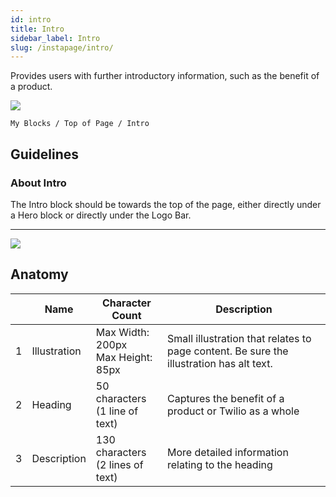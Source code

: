 ```yaml
---
id: intro
title: Intro
sidebar_label: Intro
slug: /instapage/intro/
---
```


Provides users with further introductory information, such as the benefit of a product.

![](./assets/intro.png)

```
My Blocks / Top of Page / Intro
```

## Guidelines

### About Intro

The Intro block should be towards the top of the page, either directly under a Hero block or directly under the Logo Bar.

---

![](./assets/intro-annotated.png)

## Anatomy

|     | Name         | Character Count                          | Description                                                                             |
| --- | ------------ | ---------------------------------------- | --------------------------------------------------------------------------------------- |
| 1   | Illustration | Max Width: 200px <br /> Max Height: 85px | Small illustration that relates to page content. Be sure the illustration has alt text. |
| 2   | Heading      | 50 characters <br /> (1 line of text)    | Captures the benefit of a product or Twilio as a whole                                  |
| 3   | Description  | 130 characters <br /> (2 lines of text)  | More detailed information relating to the heading                                       |
